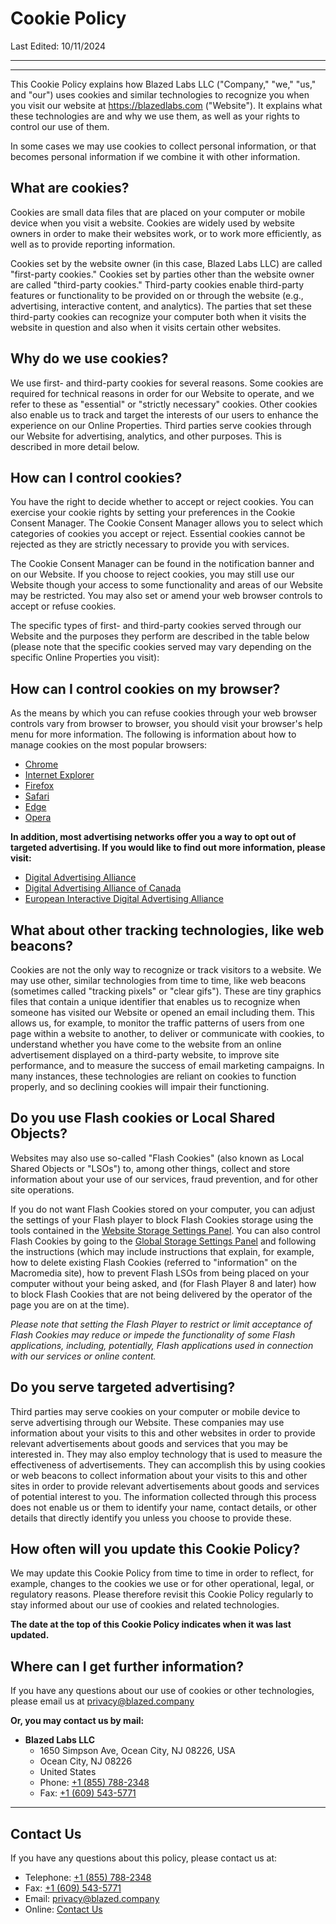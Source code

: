 
# Cookie Policy

Last Edited: 10/11/2024

---

<TableOfContents />

---

This Cookie Policy explains how Blazed Labs LLC ("Company," "we," "us," and "our") uses cookies and similar technologies to recognize you when you visit our website at https://blazedlabs.com ("Website"). It explains what these technologies are and why we use them, as well as your rights to control our use of them.

In some cases we may use cookies to collect personal information, or that becomes personal information if we combine it with other information.

## What are cookies?

Cookies are small data files that are placed on your computer or mobile device when you visit a website. Cookies are widely used by website owners in order to make their websites work, or to work more efficiently, as well as to provide reporting information.

Cookies set by the website owner (in this case, Blazed Labs LLC) are called "first-party cookies." Cookies set by parties other than the website owner are called "third-party cookies." Third-party cookies enable third-party features or functionality to be provided on or through the website (e.g., advertising, interactive content, and analytics). The parties that set these third-party cookies can recognize your computer both when it visits the website in question and also when it visits certain other websites.

## Why do we use cookies?

We use first- and third-party cookies for several reasons. Some cookies are required for technical reasons in order for our Website to operate, and we refer to these as "essential" or "strictly necessary" cookies. Other cookies also enable us to track and target the interests of our users to enhance the experience on our Online Properties. Third parties serve cookies through our Website for advertising, analytics, and other purposes. This is described in more detail below.

## How can I control cookies?

You have the right to decide whether to accept or reject cookies. You can exercise your cookie rights by setting your preferences in the Cookie Consent Manager. The Cookie Consent Manager allows you to select which categories of cookies you accept or reject. Essential cookies cannot be rejected as they are strictly necessary to provide you with services.

The Cookie Consent Manager can be found in the notification banner and on our Website. If you choose to reject cookies, you may still use our Website though your access to some functionality and areas of our Website may be restricted. You may also set or amend your web browser controls to accept or refuse cookies.

The specific types of first- and third-party cookies served through our Website and the purposes they perform are described in the table below (please note that the specific cookies served may vary depending on the specific Online Properties you visit):

## How can I control cookies on my browser?

As the means by which you can refuse cookies through your web browser controls vary from browser to browser, you should visit your browser's help menu for more information. The following is information about how to manage cookies on the most popular browsers:
* [Chrome](https://support.google.com/chrome/answer/95647#zippy=%2Callow-or-block-cookies)
* [Internet Explorer](https://support.microsoft.com/en-us/windows/manage-cookies-in-microsoft-edge-view-allow-block-delete-and-use-168dab11-0753-043d-7c16-ede5947fc64d)
* [Firefox](https://support.mozilla.org/en-US/kb/enhanced-tracking-protection-firefox-desktop?redirectslug=enable-and-disable-cookies-website-preferences&redirectlocale=en-US)
* [Safari](https://support.apple.com/en-ie/guide/safari/sfri11471/mac)
* [Edge](https://support.microsoft.com/en-us/windows/microsoft-edge-browsing-data-and-privacy-bb8174ba-9d73-dcf2-9b4a-c582b4e640dd)
* [Opera](https://help.opera.com/en/latest/web-preferences/)

**In addition, most advertising networks offer you a way to opt out of targeted advertising. If you would like to find out more information, please visit:**
* [Digital Advertising Alliance](https://optout.aboutads.info/?c=2&lang=EN)
* [Digital Advertising Alliance of Canada](https://youradchoices.ca/)
* [European Interactive Digital Advertising Alliance](https://www.youronlinechoices.com/)

## What about other tracking technologies, like web beacons?

Cookies are not the only way to recognize or track visitors to a website. We may use other, similar technologies from time to time, like web beacons (sometimes called "tracking pixels" or "clear gifs"). These are tiny graphics files that contain a unique identifier that enables us to recognize when someone has visited our Website or opened an email including them. This allows us, for example, to monitor the traffic patterns of users from one page within a website to another, to deliver or communicate with cookies, to understand whether you have come to the website from an online advertisement displayed on a third-party website, to improve site performance, and to measure the success of email marketing campaigns. In many instances, these technologies are reliant on cookies to function properly, and so declining cookies will impair their functioning.

## Do you use Flash cookies or Local Shared Objects?

Websites may also use so-called "Flash Cookies" (also known as Local Shared Objects or "LSOs") to, among other things, collect and store information about your use of our services, fraud prevention, and for other site operations.

If you do not want Flash Cookies stored on your computer, you can adjust the settings of your Flash player to block Flash Cookies storage using the tools contained in the [Website Storage Settings Panel](https://www.macromedia.com/support/documentation/en/flashplayer/help/settings_manager07.html). You can also control Flash Cookies by going to the [Global Storage Settings Panel](https://www.macromedia.com/support/documentation/en/flashplayer/help/settings_manager03.html) and following the instructions (which may include instructions that explain, for example, how to delete existing Flash Cookies (referred to "information" on the Macromedia site), how to prevent Flash LSOs from being placed on your computer without your being asked, and (for Flash Player 8 and later) how to block Flash Cookies that are not being delivered by the operator of the page you are on at the time).

*Please note that setting the Flash Player to restrict or limit acceptance of Flash Cookies may reduce or impede the functionality of some Flash applications, including, potentially, Flash applications used in connection with our services or online content.*

## Do you serve targeted advertising?

Third parties may serve cookies on your computer or mobile device to serve advertising through our Website. These companies may use information about your visits to this and other websites in order to provide relevant advertisements about goods and services that you may be interested in. They may also employ technology that is used to measure the effectiveness of advertisements. They can accomplish this by using cookies or web beacons to collect information about your visits to this and other sites in order to provide relevant advertisements about goods and services of potential interest to you. The information collected through this process does not enable us or them to identify your name, contact details, or other details that directly identify you unless you choose to provide these.

## How often will you update this Cookie Policy?

We may update this Cookie Policy from time to time in order to reflect, for example, changes to the cookies we use or for other operational, legal, or regulatory reasons. Please therefore revisit this Cookie Policy regularly to stay informed about our use of cookies and related technologies.

**The date at the top of this Cookie Policy indicates when it was last updated.**

## Where can I get further information?

If you have any questions about our use of cookies or other technologies, please email us at [privacy@blazed.company](mailto:privacy@blazed.company) 

**Or, you may contact us by mail:**
* **Blazed Labs LLC**
    * 1650 Simpson Ave, Ocean City, NJ 08226, USA
    * Ocean City, NJ 08226
    * United States
    * Phone: [+1 (855) 788-2348](tel:+18557882348)
    * Fax: [+1 (609) 543-5771](tel:+16095435771)

---

## Contact Us

If you have any questions about this policy, please contact us at:

* Telephone: [+1 (855) 788-2348](tel:+18557882348)
* Fax: [+1 (609) 543-5771](tel:+16095435771)
* Email: [privacy@blazed.company](mailto:privacy@blazed.company)
* Online: [Contact Us](/contact/)
